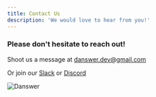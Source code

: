```yaml
---
title: Contact Us
description: 'We would love to hear from you!'
---
```


### Please don't hesitate to reach out!
Shoot us a message at [danswer.dev@gmail.com](mailto:danswer.dev@gmail.com)

Or join our [Slack](https://join.slack.com/t/danswer/shared_invite/zt-1u3h3ke3b-VGh1idW19R8oiNRiKBYv2w)
or [Discord](https://discord.gg/TDJ59cGV2X)

![Danswer](/logo/Danswer.png)
